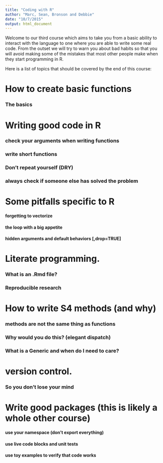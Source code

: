 ```yaml
---
title: "Coding with R"
author: "Marc, Sean, Bronson and Debbie"
date: "10/7/2015"
output: html_document
---
```


Welcome to our third course which aims to take you from a basic ability to interact with the language to one where you are able to write some real code.  From the outset we will try to warn you about bad habits so that you will avoid making some of the mistakes that most other people make when they start programming in R.

Here is a list of topics that should be covered by the end of this course:


# How to create basic functions
### The basics


# Writing good code in R
### check your arguments when writing functions
### write short functions
### Don't repeat yourself (DRY)
### always check if someone else has solved the problem


# Some pitfalls specific to R
#### forgetting to vectorize
#### the loop with a big appetite
#### hidden arguments and default behaviors [,drop=TRUE]


# Literate programming.
### What is an .Rmd file?
### Reproducible research


# How to write S4 methods (and why)
### methods are not the same thing as functions
### Why would you do this? (elegant dispatch)
### What is a Generic and when do I need to care?


# version control.
### So you don't lose your mind


# Write good packages (this is likely a whole other course)
#### use your namespace (don't export everything)
#### use live code blocks and unit tests
#### use toy examples to verify that code works
 





